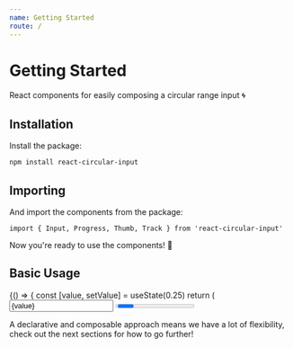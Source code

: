 ```yaml
---
name: Getting Started
route: /
---
```



# Getting Started

React components for easily composing a circular range input 🌀

## Installation

Install the package:

```bash
npm install react-circular-input
```

## Importing

And import the components from the package:

```
import { Input, Progress, Thumb, Track } from 'react-circular-input'
```

Now you're ready to use the components! 🎉

## Basic Usage

<Playground>
	{() => {
		const [value, setValue] = useState(0.25)
		return (
			<Input value={value} onChange={setValue}>
				<Track />
				<Progress />
				<Thumb />
			</Input>
		)
	}}
</Playground>

A declarative and composable approach means we have a lot of flexibility, check out the next sections for how to go further!
